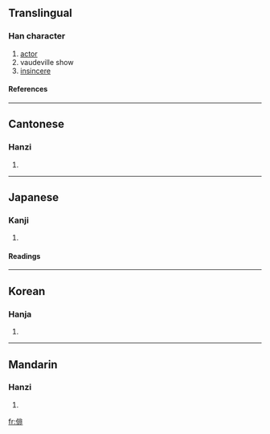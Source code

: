 ==Translingual==
===Han character===
{{Han char|rn=9|rad=人|as=08|sn=10|four=2121<sub>1</sub>|canj=人中一卜 (OLMY)|ids=⿰[[亻]][[非]]}}
# [[actor]]
# vaudeville show
# [[insincere]]
====References====
{{Han ref|kx=0106.100|dkj=00726|dj=0226.050|hdz=10174.030|uh=4FF3|ud=20467|bh=ADD6|bd=44502}}
----
==Cantonese==
===Hanzi===
{{yue-hanzi|jyut=|y=paai4}}
# {{defn|Cantonese}}
----
==Japanese==
===Kanji===
{{ja-kanji|grade=6|rs=人08}}
# {{defn|Japanese}} 
====Readings====
{{ja-readings|on=[[はい]] (hai)|kun=[[わざおぎ]] (wazaogi)}}
----
==Korean==
===Hanja===
{{ko-hanja|hangeul=배|rv=bae|mr=pae}}
# {{defn|Korean}}
----
==Mandarin==
===Hanzi===
{{cmn-hanzi|pin=[[pái]] ([[pai2]])|wg=p'ai<sup>2</sup>}}
# {{defn|Mandarin}}

[[fr:俳]]